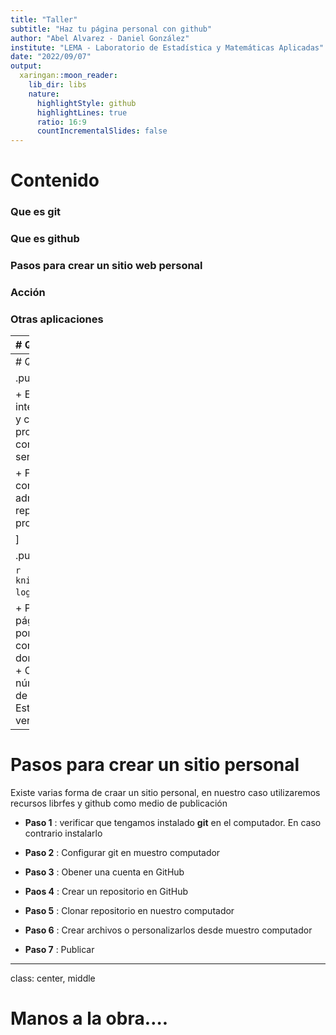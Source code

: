 ```yaml
---
title: "Taller"
subtitle: "Haz tu página personal con github"
author: "Abel Alvarez - Daniel González"
institute: "LEMA - Laboratorio de Estadística y Matemáticas Aplicadas"
date: "2022/09/07"
output:
  xaringan::moon_reader:
    lib_dir: libs
    nature:
      highlightStyle: github
      highlightLines: true
      ratio: 16:9
      countIncrementalSlides: false
---
```


# Contenido

### Que es git

### Que es github

### Pasos para crear un sitio web personal

### Acción

### Otras aplicaciones

---
 # Que es git
 
.pull-left[

```r
knitr::include_graphics("img/git-logo.png")
```

]

.pull-right[

+ Software gratuito para realizar control de versiones a los programadore.

+ Permite el seguimiento de cambios en cualquier conjunto de archivos.

+ Construido por Linus Torvalds en 2005

+ Se descarga de la página : https://git-scm.com/ , dependiedo el sistema operativo (macOS, Windows, Linux/Unix)

+ Por lo general viene preinstalado en los cumputadores

]


---
# Que es GitHub

.pull-left[

+ Es un servicio de alojamiento de  internet para el desarrollo de software y control de versiones (red social de progrmadores). Recientemente fué comprada por Microsof y mantiene su servicio gratuito.

+ Funciona como una cuenta de correo que hay que crear y administrar, sobre la cual se crean repositorio para manejar nuestros proyectos. 

]

.pull-right[

```r
knitr::include_graphics("img/github-logo.png")
```
]  

+ Pasos para crear cuenta :
  + Ir a la página : https://github.com/
  + Entrar por **Sign up**
  + Entrar una cuenta de correo (que identifica la cuenta y donde se envia código de verificación) 
  + Crear clave
  + Verificación mediante número enviado al correo 
  + Selección de número de personas del equipo / Estudiantes o profesor
  + Se elege la versión libre

---

# Pasos para crear un sitio personal

Existe varias forma de craar un sitio personal, en nuestro caso utilizaremos recursos librfes y github como medio de publicación

 + **Paso 1** : verificar que tengamos instalado **git** en el computador. En caso contrario instalarlo
 
 + **Paso 2** : Configurar git en muestro computador
 
 + **Paso 3** : Obener una cuenta en GitHub
 
 + **Paos 4** : Crear un repositorio en GitHub
 
 + **Paso 5** : Clonar repositorio en nuestro computador
 
 + **Paso 6** : Crear archivos o personalizarlos desde muestro computador
 
 + **Paso 7** : Publicar 

---
class: center, middle

# Manos a la obra....


